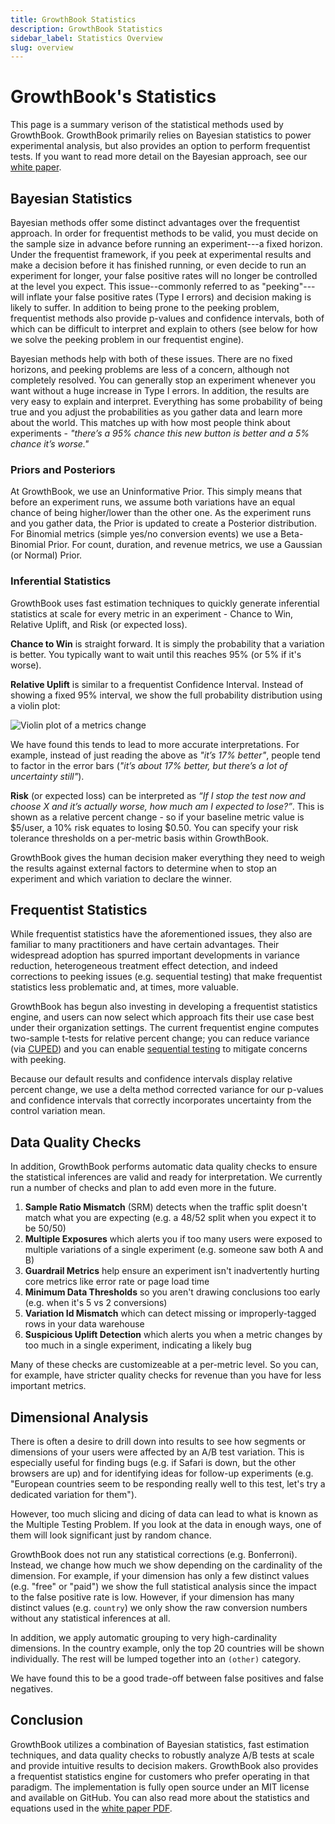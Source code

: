 ```yaml
---
title: GrowthBook Statistics
description: GrowthBook Statistics
sidebar_label: Statistics Overview
slug: overview
---
```


# GrowthBook's Statistics

This page is a summary verison of the statistical methods used by GrowthBook. GrowthBook primarily relies
on Bayesian statistics to power experimental analysis, but also provides an option to perform frequentist tests.
If you want to read more detail on the Bayesian approach, see our [white paper](/GrowthBookStatsEngine.pdf).

## Bayesian Statistics

Bayesian methods offer some distinct advantages over the frequentist approach. In order for
frequentist methods to be valid, you must decide on
the sample size in advance before running an experiment---a fixed horizon.
Under the frequentist framework, if you peek at experimental results and make a decision
before it has finished running, or even decide to run an experiment for longer, your false positive
rates will no longer be controlled at the level you expect. This issue--commonly referred to as "peeking"---
will inflate your false positive rates (Type I errors) and decision making is likely to suffer.
In addition to being prone to the peeking problem, frequentist methods also provide p-values
and confidence intervals, both of which can be difficult to interpret and explain to others (see below for
how we solve the peeking problem in our frequentist engine).

Bayesian methods help with both of these issues. There are no fixed horizons, and peeking problems are
less of a concern, although not completely resolved. You can generally stop an experiment whenever you want
without a huge increase in Type I errors. In addition, the results are very easy to explain and interpret. Everything
has some probability of being true and you adjust the probabilities as you gather data
and learn more about the world. This matches up with how most people think about
experiments - _"there’s a 95% chance this new button is better and a 5% chance it’s
worse."_

### Priors and Posteriors

At GrowthBook, we use an Uninformative Prior. This simply means that before an
experiment runs, we assume both variations have an equal chance of
being higher/lower than the other one. As the experiment runs and you gather data, the
Prior is updated to create a Posterior distribution. For Binomial metrics (simple yes/no conversion events) we
use a Beta-Binomial Prior. For count, duration, and revenue metrics, we use a Gaussian
(or Normal) Prior.

### Inferential Statistics

GrowthBook uses fast estimation techniques to quickly generate inferential statistics at scale for every metric in an experiment -
Chance to Win, Relative Uplift, and Risk (or expected loss).

**Chance to Win** is straight forward. It is simply the probability that a variation is better.
You typically want to wait until this reaches 95% (or 5% if it's worse).

**Relative Uplift** is similar to a frequentist Confidence Interval. Instead of showing a fixed 95% interval, we show the full
probability distribution using a violin plot:

![Violin plot of a metrics change](/images/violin-plot.png)

We have found this tends to lead to more accurate interpretations. For example, instead of
just reading the above as _"it’s 17% better"_, people tend to factor in the error bars (_"it’s
about 17% better, but there’s a lot of uncertainty still"_).

**Risk** (or expected loss) can be interpreted as _“If I stop the test now and choose X and it’s actually worse, how
much am I expected to lose?”_. This is shown as a relative percent change - so if your baseline metric value is $5/user,
a 10% risk equates to losing $0.50. You can specify your risk tolerance thresholds on a per-metric basis within GrowthBook.

GrowthBook gives the human decision maker everything they need to weigh the results against
external factors to determine when to stop an experiment and which variation to declare the winner.

## Frequentist Statistics

While frequentist statistics have the aforementioned issues, they also are familiar to many practitioners and have
certain advantages. Their widespread adoption has spurred important developments in variance reduction, heterogeneous treatment
effect detection, and indeed corrections to peeking issues (e.g. sequential testing) that make frequentist statistics
less problematic and, at times, more valuable.

GrowthBook has begun also investing in developing a frequentist statistics engine, and users can now select which approach
fits their use case best under their organization settings. The current frequentist engine computes two-sample t-tests for
relative percent change; you can reduce variance (via [CUPED](/statistics/cuped)) and you can enable
[sequential testing](/statistics/sequential) to mitigate concerns with peeking.

Because our default results and confidence intervals display relative percent change, we use a delta
method corrected variance for our p-values and confidence intervals that correctly incorporates uncertainty from the control variation mean.

## Data Quality Checks

In addition, GrowthBook performs automatic data quality
checks to ensure the statistical inferences are valid and ready for interpretation.
We currently run a number of checks and plan to add even more in the future.

1.  **Sample Ratio Mismatch** (SRM) detects when the traffic split doesn't match what you are expecting (e.g. a 48/52 split when you expect it to be 50/50)
2.  **Multiple Exposures** which alerts you if too many users were exposed to multiple variations of a single experiment (e.g. someone saw both A and B)
3.  **Guardrail Metrics** help ensure an experiment isn't inadvertently hurting core metrics like error rate or page load time
4.  **Minimum Data Thresholds** so you aren't drawing conclusions too early (e.g. when it's 5 vs 2 conversions)
5.  **Variation Id Mismatch** which can detect missing or improperly-tagged rows in your data warehouse
6.  **Suspicious Uplift Detection** which alerts you when a metric changes by too much in a single experiment, indicating a likely bug

Many of these checks are customizeable at a per-metric level.
So you can, for example, have stricter quality checks for revenue than you have for less important metrics.

## Dimensional Analysis

There is often a desire to drill down into results to see how segments or dimensions
of your users were affected by an A/B test variation. This is especially useful for finding bugs
(e.g. if Safari is down, but the other browsers are up) and for identifying ideas for follow-up experiments (e.g.
"European countries seem to be responding really well to this test, let's try a dedicated variation for them").

However, too much slicing and dicing of data can lead to
what is known as the Multiple Testing Problem. If you look at the data in enough ways, one of them
will look significant just by random chance.

GrowthBook does not run any statistical corrections (e.g. Bonferroni). Instead, we change how much we show depending on the cardinality of the dimension. For example, if your dimension has only a few distinct values (e.g. "free" or "paid") we show the full statistical analysis since the impact to the false positive rate is low. However, if your dimension has many distinct values (e.g. `country`) we only show the raw conversion numbers without any statistical inferences at all.

In addition, we apply automatic grouping to very high-cardinality dimensions. In the country example, only the top 20 countries will be shown individually. The rest will be lumped together into an `(other)` category.

We have found this to be a good trade-off between false positives and false negatives.

## Conclusion

GrowthBook utilizes a combination of Bayesian statistics, fast estimation techniques,
and data quality checks to robustly analyze A/B tests at scale and provide intuitive
results to decision makers. GrowthBook also provides a frequentist statistics engine
for customers who prefer operating in that paradigm.
The implementation is fully open source under an MIT license
and available on GitHub. You can also read more about the statistics and equations used
in the [white paper PDF](/GrowthBookStatsEngine.pdf).
